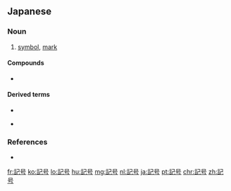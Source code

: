 {{also|記號|记号}}
==Japanese==
{{ja-kanjitab|き|ごう|yomi=o}}

===Noun===
{{ja-noun|きごう|kyu=記號}}

# [[symbol]], [[mark]]

====Compounds====
* {{ja-r|記号論|きごうろん}}

====Derived terms====
{{der-top}}
* {{ja-r|節記号|せつきごう}}
{{der-mid}}
* {{ja-r|枡記号|ますきごう}}
{{der-bottom}}

===References===
* {{R:Shogakukan}}

[[fr:記号]]
[[ko:記号]]
[[lo:記号]]
[[hu:記号]]
[[mg:記号]]
[[nl:記号]]
[[ja:記号]]
[[pt:記号]]
[[chr:記号]]
[[zh:記号]]